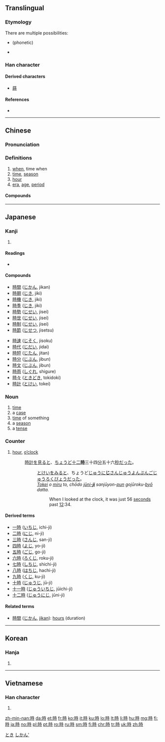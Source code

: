 {{also|时}}
==Translingual==
{{stroke order|type=animate}}

===Etymology===
There are multiple possibilities:
* {{Han compound|ls=psc|日|t1=time|寺}} (phonetic)
* {{Han compound|ls=ic|日|t1=time|寺|t2=temple}}

===Han character===
{{Han char|rn=72|rad=日|as=06|sn=10|four=64041|canj=AGDI|ids=⿰日寺}}

====Derived characters====
* [[蒔]]

====References====
* {{Han ref|kx=0494.220|dkj=13890|dj=0859.150|hdz=21505.050|uh=6642|ud=26178|bh=AEC9|bd=44745}}

----

==Chinese==
{{zh-forms|s=时}}

===Pronunciation===
{{zh-pron
|m=shí
|ma=y
|c=si4
|h=pfs=sṳ̀
|mn=sî
|w=3zr
|mc=y
|oc=y
|cat=n,adv
}}

===Definitions===
{{zh-hanzi}}

# [[when]], time when
# [[time]], [[season]]
# [[hour]]
# [[era]], [[age]], [[period]]

====Compounds====
{{der5
| {{zh-l|時弊}}
| {{zh-l|時不常兒}}
| {{zh-l|時不時}}
| {{zh-l|時不我待}}
| {{zh-l|時不我與}}
| {{zh-l|時差}}
| {{zh-l|時常}}
| {{zh-l|時辰}}
| {{zh-l|時代}}
| {{zh-l|時點}}
| {{zh-l|時段}}
| {{zh-l|時而}}
| {{zh-l|時分}}
| {{zh-l|時乖命蹇}}
| {{zh-l|時光}}
| {{zh-l|時過境遷}}
| {{zh-l|時候}}
| {{zh-l|時或}}
| {{zh-l|時機}}
| {{zh-l|時價}}
| {{zh-l|時間}}
| {{zh-l|時間詞}}
| {{zh-l|時間性}}
| {{zh-l|時節}}
| {{zh-l|時局}}
| {{zh-l|時刻}}
| {{zh-l|時空}}
| {{zh-l|時款}}
| {{zh-l|時來運轉}}
| {{zh-l|時令}}
| {{zh-l|時論}}
| {{zh-l|時髦}}
| {{zh-l|時評}}
| {{zh-l|時期}}
| {{zh-l|時區}}
| {{zh-l|時日}}
| {{zh-l|時尚}}
| {{zh-l|時時}}
| {{zh-l|時世}}
| {{zh-l|時事}}
| {{zh-l|時勢}}
| {{zh-l|時俗}}
| {{zh-l|時速}}
| {{zh-l|時態助詞}}
| {{zh-l|時務}}
| {{zh-l|時下}}
| {{zh-l|時鮮}}
| {{zh-l|時限}}
| {{zh-l|時效}}
| {{zh-l|時效處理}}
| {{zh-l|時新}}
| {{zh-l|時興}}
| {{zh-l|時序}}
| {{zh-l|時樣}}
| {{zh-l|時宜}}
| {{zh-l|時移勢遷}}
| {{zh-l|時移俗易}}
| {{zh-l|時隱時現}}
| {{zh-l|時有所聞}}
| {{zh-l|時雨}}
| {{zh-l|時運}}
| {{zh-l|時針}}
| {{zh-l|時政}}
| {{zh-l|時值}}
| {{zh-l|時鍾}}
| {{zh-l|時鍾座}}
| {{zh-l|時裝}}
| {{zh-l|時裝表演}}
}}

{{zh-cat|Advanced}}

----

==Japanese==

===Kanji===
{{ja-kanji|grade=2|rs=日06}}

# {{defn|lang=ja|sort=日06}}

====Readings====
* {{ja-readings
|goon=[[じ]] (ji)
|kanon=[[し]] (shi) {{qualifier|non-[[w:Jōyō kanji|Jōyō]] reading}}
|kun=[[とき]] (toki), [[これ]] (kore)}}

====Compounds====
{{der-top}}
{{top2}}
* [[時間]] ([[じかん]], jikan)
* [[時期]] ([[じき]], jiki)
* [[時機]] ([[じき]], jiki)
* [[時季]] ([[じき]], jiki)
* [[時勢]] ([[じせい]], jisei)
* [[時世]] ([[じせい]], jisei)
* [[時制]] ([[じせい]], jisei)
* [[時節]] ([[じせつ]], jisetsu)
{{mid2}}
* [[時速]] ([[じそく]], jisoku)
* [[時代]] ([[じだい]], jidai)
* [[時短]] ([[じたん]], jitan)
* [[時分]] ([[じぶん]], jibun)
* [[時文]] ([[じぶん]], jibun)
* [[時雨]] ([[しぐれ]], shigure)
* [[時々]] ([[ときどき]], tokidoki)
* [[時計]] ([[とけい]], tokei)
{{bottom}}
{{der-bottom}}

{{ja-kanjitab|とき|yomi=k}}

===Noun===
{{ja-noun|とき}}

# [[time]]
# a [[case]]
# [[time]] of something
# a [[season]]
# a [[tense]]

===Counter===
{{ja-pos|じ|counter}}

# [[hour]], [[o'clock|o’clock]]
#: [[時計]]を[[見る]]と、[[ちょうど]][[十二時|十二'''時''']]三十四[[分]]五十六[[秒]]だった。
#::  [[とけい]]を[[みる]]と、ちょうど[[じゅうにじ|じゅうに'''じ''']]さんじゅうよん[[ぷん]]ごじゅうろく[[びょう]]だった。
#:: ''[[tokei|Tokei]] o [[miru]] to, chōdo [[jūni-ji|jūni-'''ji''']] sanjūyon-[[pun#Japanese|pun]] gojūroku-[[byō]] datta.''
#::: When I looked at the clock, it was just 56 [[seconds]] past [[twelve o'clock|12]]:34.

====Derived terms====
{{der-top}}
* [[一時]] ([[いちじ]], ichi-ji)
* [[二時]] ([[にじ]], ni-ji)
* [[三時]] ([[さんじ]], san-ji)
* [[四時]] ([[よじ]], yo-ji)
* [[五時]] ([[ごじ]], go-ji)
* [[六時]] ([[ろくじ]], roku-ji)
* [[七時]] ([[しちじ]], shichi-ji)
* [[八時]] ([[はちじ]], hachi-ji)
* [[九時]] ([[くじ]], ku-ji)
* [[十時]] ([[じゅうじ]], jū-ji)
* [[十一時]] ([[じゅういちじ]], jūichi-ji)
* [[十二時]] ([[じゅうにじ]], jūni-ji)
{{der-bottom}}

====Related terms====
* [[時間]] ([[じかん]], [[jikan]]): [[hours]] (duration)

[[Category:1000 Japanese basic words|とき]]
[[Category:ja:Time|しかん']]

----

==Korean==

===Hanja===
{{ko-hanja|hangeul=시|eumhun=|mr=si|y=si}}

# {{defn|lang=ko|sort=日06}}

----

==Vietnamese==

===Han character===
{{vi-hantu|thì, thời|rs=日06}}

# {{defn|lang=vi|sort=日06}}

[[zh-min-nan:時]]
[[da:時]]
[[et:時]]
[[fr:時]]
[[ko:時]]
[[it:時]]
[[ku:時]]
[[lo:時]]
[[lt:時]]
[[li:時]]
[[hu:時]]
[[mg:時]]
[[fj:時]]
[[ja:時]]
[[no:時]]
[[pl:時]]
[[pt:時]]
[[ro:時]]
[[ru:時]]
[[sm:時]]
[[fi:時]]
[[chr:時]]
[[tr:時]]
[[uk:時]]
[[zh:時]]